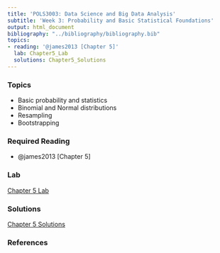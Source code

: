 ```yaml
---
title: 'POLS3003: Data Science and Big Data Analysis'
subtitle: 'Week 3: Probability and Basic Statistical Foundations'
output: html_document
bibliography: "../bibliography/bibliography.bib"
topics:
- reading: '@james2013 [Chapter 5]'
  lab: Chapter5_Lab
  solutions: Chapter5_Solutions
---
```


### Topics
- Basic probability and statistics
- Binomial and Normal distributions
- Resampling
- Bootstrapping

### Required Reading
- @james2013 [Chapter 5]

### Lab

[Chapter 5 Lab](../ISLR/Chapter5_Lab.html)

### Solutions

[Chapter 5 Solutions](../ISLR/Chapter5_Solutions.html)

### References

